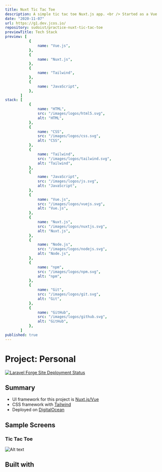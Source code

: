 ```yaml
---
title: Nuxt Tic Tac Toe
description: A simple tic tac toe Nuxt.js app. <br /> Started as a Vue.js technical exam but I updated it using Nuxt.js.
date: "2020-11-07"
url: https://g1.dev.jcos.io/
repository: sudoist/practice-nuxt-tic-tac-toe
previewTitle: Tech Stack
preview: [
           {
               name: "Vue.js",
           },
           {
               name: "Nuxt.js",
           },
           {
               name: "Tailwind",
           },
           {
               name: "JavaScript",
           },
       ]
stack: [
           {
               name: "HTML",
               src: "/images/logos/html5.svg",
               alt: "HTML",
           },
           {
               name: "CSS",
               src: "/images/logos/css.svg",
               alt: "CSS",
           },
           {
               name: "Tailwind",
               src: "/images/logos/tailwind.svg",
               alt: "Tailwind",
           },
           {
               name: "JavaScript",
               src: "/images/logos/js.svg",
               alt: "JavaScript",
           },
           {
               name: "Vue.js",
               src: "/images/logos/vuejs.svg",
               alt: "Vue.js",
           },
           {
               name: "Nuxt.js",
               src: "/images/logos/nuxtjs.svg",
               alt: "Nuxt.js",
           },
           {
               name: "Node.js",
               src: "/images/logos/nodejs.svg",
               alt: "Node.js",
           },
           {
               name: "npm",
               src: "/images/logos/npm.svg",
               alt: "npm",
           },
           {
               name: "Git",
               src: "/images/logos/git.svg",
               alt: "Git",
           },
           {
               name: "GitHub",
               src: "/images/logos/github.svg",
               alt: "GitHub",
           },
       ]
published: true
---
```


# Project: Personal


[![Laravel Forge Site Deployment Status](https://img.shields.io/endpoint?url=https%3A%2F%2Fforge.laravel.com%2Fsite-badges%2F52c9bf69-3f83-49b6-abf6-310d58d53f19&style=plastic)](https://forge.laravel.com/servers/733512/sites/2289888)


## Summary

- UI framework for this project is [Nuxt.js/Vue](https://nuxt.com/)
- CSS framework with [Tailwind](https://tailwindcss.com)
- Deployed on [DigitalOcean](https://www.digitalocean.com/)


## Sample Screens

### Tic Tac Toe

![Alt text](https://res.cloudinary.com/langitlupakintoncloud/image/upload/v1711881261/projects.jcos.io/q3jbhvpov8t2bsngi12d.png "Tic Tac Toe")


## Built with
